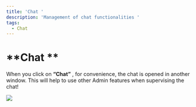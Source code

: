 ```yaml
---
title: 'Chat '
description: 'Management of chat functionalities '
tags:
  - Chat
---
```


# **Chat **

When you click on **“Chat”** , for convenience, the chat is opened in another window. This will help to use other Admin features when supervising the chat!

![](/img/Marvaimages/documentationchat2.jpg)
